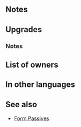 {{Weapon Infobox
|tagid=SID_大地母神のブレス
|weaponType=Dragonstone
|image=wep_ac024
|might=16
|range=1
|effect=Grants Def+3. If foe's Range = 2, calculates damage using the lower of foe's Def or Res. Grants Atk/Spd/Def/Res+2 to allies within 7 rows and 7 columns centered on unit during combat.
|cost=400
|exclusive=1
|statModifiers=0,16,0,3,0
|required=Flametongue
|refinePaths=default
|refineSP=400
|refineMedals=500
|refineDews=200
|upgradedEffect=Grants Def+3. Grants Atk/Spd/Def/Res+X during combat (X = number of allies within 7 rows and 7 columns centered on unit × 2; max 6). Grants Atk/Spd/Def/Res+4 to allies within 7 rows and 7 columns centered on unit during combat. If foe's Range = 2, calculates damage using the lower of foe's Def or Res.
|tagidExtraSkill1=一
|effectSkill1=Grants Atk/Spd/Def/Res+4. If allies are within 7 rows and 7 columns centered on unit, unit neutralizes bonuses to foe's Atk (from skills like Fortify, Rally, etc.) during combat. Allies within 7 rows and 7 columns centered on unit gain "neutralizes bonuses to foe's Atk (from skills like Fortify, Rally, etc.)" during combat.
|iconSkill1=Nurturing Breath W.png
|statModifiersSkill1=3,20,4,7,4
|properties=random_owner
}}
==Notes==
{{LowerDefRes}}
{{Temporary buffs}}
{{AlliesCombatEffect|effect=temporary buffs}}
==Upgrades==
{{Weapon Upgrade List}}
===Notes===
{{Bonus neutralization|name={{St|Nurturing Breath|refine=Skill1}}}}
{{AlliesCombatEffect|effect=bonus neutralization effect|name={{St|Nurturing Breath|refine=Skill1}}}}
==List of owners==
{{Skill Hero List}}
==In other languages==
{{OtherLanguages
|japanese=大地母神のブレス
|german=Nährender Atem
|spanishEU=Aliento benigno
|spanishLA=Soplo benigno
|french=Souffle bénéfique
|italian=Soffio benigno
|chineseTW=大地母神吐息
|portuguese=Sopro vital
}}
==See also==
{{See also skills|cond=(Description LIKE '%= number of allies within%' OR (Description LIKE '%grants%/%+%to allies within%during combat%' AND (Description LIKE '%rows%' OR Description LIKE '%columns%'))) AND (Exclusive='1' AND Name NOT LIKE'%+') OR Description LIKE '%Allies%gain "neutralizes bonuses%during combat%'}}
* [[Form Passives]]
{{Weapons Navbox}}